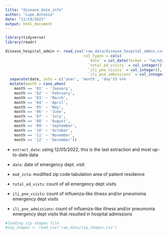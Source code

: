 ```yaml
---
title: "disease_data_info"
author: "Lupe Antonio"
date: "11/19/2023"
output: html_document
---
```


```r
library(tidyverse)
library(readr)
```


```r
disease_hospital_admin <- read_csv('raw_data/disease_hospital_admin.csv',
                                   col_types = cols(
                                     `date` = col_date(format = "%m/%d/%Y"),
                                     `total_ed_visits` = col_integer(),
                                     `ili_pne_visits` = col_integer(),
                                     `ili_pne_admissions` = col_integer())) %>%
  separate(date, into = c('year', 'month', 'day')) %>%
  mutate(month = case_when(
    month == '01' ~ 'January',
    month == '02' ~ 'February',
    month == '03' ~ 'March',
    month == '04' ~ 'April',
    month == '05' ~ 'May',
    month == '06' ~ 'June',
    month == '07' ~ 'July',
    month == '08' ~ 'August',
    month == '09' ~ 'September',
    month == '10' ~ 'October',
    month == '11' ~ 'November',
    month == '12' ~ 'December'))
```

- `extract_date`: using 12/05/2022, this is the last extraction and most up-to-date data

- `date`: date of emergency dept. visit

- `mod_zcta`: modified zip code tabulation area of patient residence

- `total_ed_vists`: count of all emergency dept visits

- `ili_pne_visits`: count of influenza-like illness and/or pneumonia emergency dept visits

- `ili_pne_admissions`: count of influenza-like illness and/or pneumonia emergency dept visits that resulted in hospital admissions




```r
#loading zip shapes file
#zip_shapes <- read_csv('raw_data/zip_shapes.csv')
```




